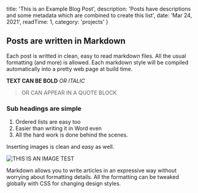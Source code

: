 
  title: 'This is an Example Blog Post',
  description: 'Posts have descriptions and some metadata which are combined to create this list',
  date: 'Mar 24, 2021',
  readTime: 1,
  category: 'projects'
}


## Posts are written in Markdown 

Each post is writted in clean, easy to read markdown files. All the usual formatting (and more) is allowed. Each markdown style will be compiled automatically into a pretty web page at build time.
 
**TEXT CAN BE BOLD** *OR ITALIC*

> OR CAN APPEAR IN
> A QUOTE BLOCK

### Sub headings are simple

1. Ordered lists are easy too
2. Easier than writing it in Word even
3. All the hard work is done behind the scenes.

Inserting images is clean and easy as well. 

![THIS IS AN IMAGE TEST](/github-mark.png)

Markdown allows you to write articles in an expressive way without worrying about formatting details. All the formatting can be tweaked globally with CSS for changing design styles.